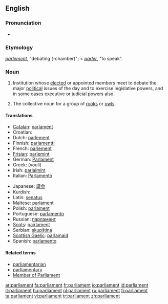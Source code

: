 ==English==

===Pronunciation===
*{{audio|en-us-parliament.ogg|Audio (US)}}

===Etymology===
{{F.}} ''[[parlement]]'', "debating (-chamber)"; < {{F.}} ''[[parler]]'', "to speak".

===Noun===
{{en-noun}}

# Institution whose [[elect]]ed or appointed members meet to debate the major [[political]] issues of the day and to exercise legislative powers, and in some cases executive or judicial powers also.
# {{context|by extension}} The collective noun for a group of [[rook]]s {{italbrac|the species of bird}} or [[owl]]s.

====Translations====
{{trans-top|elected politcial institution}}
*[[Catalan]]: [[parlament]] {{m}}
*Croatian: {{t|hr|parlament|m}}
*Dutch: [[parlement]] {{n}}
*Finnish: [[parlamentti]]
*French: [[parlement]] {{m}}
*[[Frisian]]: [[parlemint]] {{n}}
*German: [[Parlament]] {{n}}
*Greek: {{t|el|Βουλή|f|}} (voulí)
*Irish: [[parlaimint]]
*Italian: [[Parlamento]] {{m}}
{{trans-mid}}
*Japanese: [[議会]]
*Kurdish: {{KUchar|[[په‌رله‌مان]]}}
*Latin: [[senatus]] {{m}}
*Maltese: [[parlament]] {{m}}
*Polish: [[parlament]] {{m}}
*Portuguese: [[parlamento]] {{m}}
*Russian: [[парламент]] {{m}}
*[[Scots]]: [[pairlament]]
*Serbian: [[skupština]] {{f}}
*[[Scottish Gaelic]]: [[pàrlamaid]]
*Spanish: [[parlamento]] {{m}}
{{trans-bottom}}

====Related terms====
*[[parliamentarian]]
*[[parliamentary]]
*[[Member of Parliament]]

[[ar:parliament]]
[[fa:parliament]]
[[fr:parliament]]
[[io:parliament]]
[[id:parliament]]
[[it:parliament]]
[[hu:parliament]]
[[pl:parliament]]
[[ru:parliament]]
[[fi:parliament]]
[[ta:parliament]]
[[vi:parliament]]
[[tr:parliament]]
[[zh:parliament]]